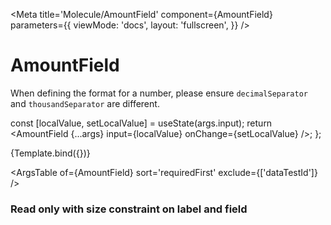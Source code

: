 

<Meta
  title='Molecule/AmountField'
  component={AmountField}
  parameters={{
    viewMode: 'docs',
    layout: 'fullscreen',
  }}
/>

# AmountField

<Alert type={AlertType.ERROR}>
  When defining the format for a number, please ensure <code>decimalSeparator</code> and <code>thousandSeparator</code>
  are different.
</Alert>

  const [localValue, setLocalValue] = useState(args.input);
  return <AmountField {...args} input={localValue} onChange={setLocalValue} />;
};

<Canvas withSource='open'>
  <Story
    name='AmountField'
    args={{
      input: 1234567890,
      label: 'Amount field',
      placeholder: 'Placeholder amount',
      suffix: '€',
    }}>
    {Template.bind({})}
  </Story>
</Canvas>

<ArgsTable of={AmountField} sort='requiredFirst' exclude={['dataTestId']} />

### Read only with size constraint on label and field

<Canvas withSource='open'>
  <Template
    fieldSize={4}
    input={1234567890}
    label='Amount field in read only with label size = 6 and field size = 4'
    labelSize={6}
    readOnly
    suffix='€'
  />
</Canvas>

### Error

<Canvas withSource='open'>
  <Template
    errorMessage='This amount is on error'
    input={1234567890}
    label='Amount field in read only with label size = 6 and field size = 4'
    placeholder='Placeholder amount'
    suffix='€'
  />
</Canvas>

### Helper and limit

<Canvas withSource='open'>
  <Template
    helperText='Helper text'
    input={12}
    label='Amount field with helper and maximum value: 100'
    mandatory={true}
    maxValue={100}
    suffix='€'
  />
</Canvas>

### Highlighted

<Canvas withSource='open'>
  <Template
    helperText='Helper text'
    highlighted={true}
    input={1234567890}
    label='Amount field highlighted'
    readOnly={true}
    suffix='€'
  />
</Canvas>

### Disabled

<Canvas withSource='open'>
  <Template
    disabled={true}
    input={1234567890}
    label="Amount field disabled and ' as thousand separator"
    suffix='€'
    thousandSeparator="'"
  />
</Canvas>
